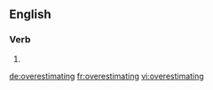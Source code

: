 ==English==

===Verb===
{{head|en}}

# {{present participle of|overestimate|lang=en}}

[[de:overestimating]]
[[fr:overestimating]]
[[vi:overestimating]]